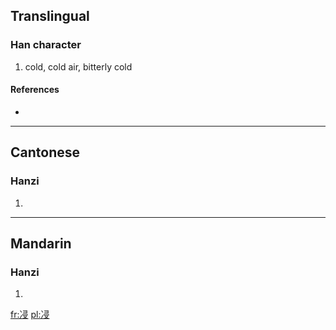 ==Translingual==

===Han character===
{{Han char|rn=15|rad=冫|as=07|sn=9|four=|canj=戈一尸一水 (IMSME)}}

# cold, cold air, bitterly cold

====References====
* {{Han ref|kx=0132.220|hdz=10297.260|uh=34CE|ud=13518}}

----

==Cantonese==

===Hanzi===
{{yue-hanzi|jyut=|y=chaam1, saam6}}

# {{defn|lang=yue|sort=冫07}}

----

==Mandarin==

===Hanzi===
{{cmn-hanzi|pin=[[lián]] ([[lian2]]), [[qǐn]] ([[qin3]]), [[qìn]] ([[qin4]])|wg=lien<sup>2</sup>, ch'in<sup>3</sup>, ch'in<sup>4</sup>}}

# {{defn|lang=cmn|sort=冫07}}

[[fr:㓎]]
[[pl:㓎]]